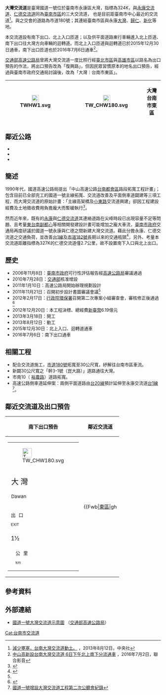 {{Infobox Taiwan Highway IC
| name=大灣交流道
| name_en = Dawan Interchange
| rd_type = NH
| rd_number = 1
| exit = 324
| exit_name = 大灣
| location = [[臺灣|臺灣]][[臺南市|臺南市]][[永康區|永康區]][[大灣_(臺南市永康區)|大灣]]
| connect = {{Jct|country=TWN|CH|180}}（[[復興路_(臺南市)|復興路]]）
| goto = 永康區大灣、[[東區_(臺南市)|東區]]
| class = 半套鑽石型
| time=2015年12月30日（北上入口匝道）<br />2016年7月6日（南下出口匝道）<ref>{{Cite web |url=http://www.chinatimes.com/realtimenews/20160706002553-260405 |title=中山高大灣交流道 南下匝道完工 |accessdate=2016-07-06 |archive-date=2016-07-06 |archive-url=https://web.archive.org/web/20160706032449/http://www.chinatimes.com/realtimenews/20160706002553-260405 |dead-url=no }}</ref><ref>{{Cite web |url=http://news.ltn.com.tw/news/life/breakingnews/1753058 |title=離台南市區最近的交流道 賴清德剪綵下午開通 |accessdate=2016-07-06 |archive-date=2016-07-06 |archive-url=https://web.archive.org/web/20160706043022/http://news.ltn.com.tw/news/life/breakingnews/1753058 |dead-url=no }}</ref>
}}
'''大灣交流道'''是臺灣國道一號位於臺南市永康區大灣，指標為324K，與[[永康交流道|永康交流道]]、[[仁德交流道|仁德交流道]]同為[[臺南市_(省轄市)|臺南市區]]的三大交流道，
也是目前距臺南市中心最近的交流道<ref>[http://www.cna.com.tw/News/aLOC/201308120129-1.aspx 減少壅塞，台南大灣交流道動土。] {{Wayback|url=http://www.cna.com.tw/News/aLOC/201308120129-1.aspx |date=20160818164348 }}，2013年8月12日，中央社</ref>。與之交會的道路為市道180號；其連結臺南市區與永康[[大灣_(臺南市永康區)|大灣]]、[[歸仁區|歸仁]]、[[新化區|新化]]等地。

本交流道設有南下出口、北上入口匝道；以及供平面道路東行車輛進入北上匝道、南下出口往大灣方向車輛的迴轉道。而北上入口匝道與迴轉道已於2015年12月30日通車，南下出口匝道也於2016年7月6日通車<ref>[https://video.udn.com/news/518736 中山高新設台南大灣交流道 6日下午北上南下分流通車] {{Wayback|url=https://video.udn.com/news/518736 |date=20200316034812 }}，2016年7月2日，聯合影音</ref>。

[[交通部高速公路局|交通部高速公路局]]曾將大灣交流道一度比照行經[[臺北市區|臺北市區]]與[[高雄市區|高雄市區]]以路名為出口預告的作法，將出口預告改為「復興路」，但因民眾習慣原本的地名出口預告，經過與臺南市政府交通局討論後，改為「大灣｜台南市東區」。
{|class="wikitable" style="text-align:center"
! [[File:TWHW1.svg|23px]]
| {{Taiwan Highway IC|324|大灣}}  
| [[File:TW_CHW180.svg|23px]]
| '''大灣　台南市東區'''
|}

== 鄰近公路 ==
* {{Jct|country=TWN|CH|177}}
* {{Jct|country=TWN|CH|180}}
* {{Jct|country=TWN|CH|180a}}

== 簡述 ==
1990年代，國道高速公路局提出「中山高速公路[[台南都會區|台南都會區]]路段拓寬工程計畫」；包含目前已全部完工的國道一號主線拓寬、交流道改善及平面側車道闢建等三項工程，而大灣交流道的原始計畫：「主線高架橋及[[小東路|小東路]]交流道興建」卻因工程建設經費及土地徵收費用負擔龐大而暫緩執行<ref>{{Cite web |url=http://www.freeway.gov.tw/Publish.aspx?cnid=93&p=1557 |title=102年度國道拓建、交流道增建與改善重要工程標案 交通部臺灣區國道高速公路局 |accessdate=2013-03-12 |archive-date=2013-02-18 |archive-url=https://web.archive.org/web/20130218105500/http://www.freeway.gov.tw/Publish.aspx?cnid=93&p=1557 |dead-url=no }}</ref>。

然而近年來，既有的[[永康交流道|永康]]與[[仁德交流道|仁德交流道]]其連絡道路在尖峰時段已出現容量不足等問題、且考量[[東台南副都心|東台南副都心]]等相關開發建設計畫可能增加之龐大車流，[[臺南市政府|臺南市政府]]交通局再度研議於國道一號永康與仁德之間新建大灣交流道。藉此分擔永康、仁德交流道之交通負荷，並改善[[台1線|台1線]]及[[市道182號|市道182號]]長期以來的交通瓶頸<ref name="高速公路局中文版 »業務簡介 »新建工程計畫">{{Cite web |url=http://www.freeway.gov.tw/Publish.aspx?cnid=95&p=2312 |title=高速公路局中文版 »業務簡介 »新建工程計畫 |accessdate=2011-12-11 |archive-date=2011-05-26 |archive-url=https://web.archive.org/web/20110526141553/http://www.freeway.gov.tw/Publish.aspx?cnid=95&p=2312 |dead-url=yes }}</ref>，另外、考量本交流道距離指標為327K的仁德交流道僅2.7公里，故不設置南下入口與北上出口。

== 歷史 ==
* 2006年11月8日：[[臺南市政府|臺南市政府]]可行性評估報告經[[交通部臺灣區國道高速公路局|高速公路局]]審議通過
* 2010年7月28日：[[中華民國交通部|交通部]]核准增設
* 2011年1月10日：高速公路局開始辦理規劃設計
* 2011年11月21日：召開初步設計書圖審議會議<ref name="高速公路局中文版 »業務簡介 »新建工程計畫"/>
* 2012年2月17日：[[行政院環保署|行政院環保署]]召開第二次專案小組審查會，審核修正後通過<ref>{{Cite web |url=http://www.tainan.gov.tw/tainan/dep_news.asp?id=%7B7D7587ED-D840-46A3-92AB-790F1E55A3C0%7D |title=工務局最新消息 |access-date=2019-12-29 |archive-url=https://web.archive.org/web/20160304191816/http://www.tainan.gov.tw/tainan/dep_news.asp?id=%7B7D7587ED-D840-46A3-92AB-790F1E55A3C0%7D |archive-date=2016-03-04 |dead-url=yes }}</ref>
* 2012年12月20日：本工程決標、總經費[[新臺幣|新臺幣]]6.19億元
* 2013年3月18日：開工
* 2013年8月12日：動工
* 2015年12月30日：北上入口、迴轉道通車
* 2016年7月6日：南下出口通車

== 相關工程 ==
* 配合交流道施工，[[市道180號|市道180號]]拓寬至30公尺寬，紓解往台南市區車流。
* 新闢30公尺寬之「幹3-1號（崑大路）」道路通往大灣。
* 市南10（{{TainanRoadSN|22}} [[裕農路_(台南市)|裕農路]]）道路拓寬。
* 高速公路側車道延伸案：兩側平面道路由[[台20線|台20線]]預計延伸至永康交流道[[台1線|台1線]]<ref>[http://www.tncg.gov.tw/tainan/warehouse/BD0000/MX-2600N_20120305_143416.pdf  國道一號增設大灣交流道工程第二次公聽會紀錄]{{dead link|date=2017年12月 |bot=InternetArchiveBot |fix-attempted=yes }}</ref>。

== 鄰近交流道及出口預告 ==
{|class="toccolours" border="1" cellpadding="4" style="margin: 0 auto; border-collapse: collapse; text-align: center; white-space:nowrap;"
! 南下出口預告 !! 鄰近交流道
|-
| style="text-align:right; font-size:15px" | {{Taiwan Highway IC|324|大灣}}
{|style="width:190px; background-color:#007F00; text-align:center; color:#FFF; font-weight:bold"
| colspan="2" | <div style="margin-top:6px; margin-bottom:3px">[[File:TW_CHW180.svg|30px]]</div>
|-
| style="width:60px; border-right:2px solid #FFF; line-height:24px; font-size:24px" | 大 灣<div style="font-size:15px">Dawan</div>
| style="width:120px; line-height:24px; font-size:24px" | 台南市東區<div style="font-size:15px">Tainan E. Dist.</div>
|-
| colspan="2" | <div style="margin:3px; line-height:15px; font-size:18px"><div style="display:inline-block; vertical-align:middle; margin-right:15px; font-size:15px; word-spacing:6px">出 口<div style="font-size:12px">EXIT</div></div>1½<div style="display:inline-block; vertical-align:middle; margin-left:15px; font-size:15px; word-spacing:6px">公 里<div style="font-size:12px">km</div></div></div>
|}
|
{{Start expwy box|[[中華民國國道|中華民國國道]]}}
{{S-expwy IC|[[永康交流道|永康交流道]]|往　[[台南系統交流道|台南系統交流道]]}}
{{S-line|{{Jct|country=TWN|NH|1}}|324k|#007d18}}
{{S-expwy IC|[[仁德交流道|仁德交流道]]|往　[[仁德系統交流道|仁德系統交流道]]}}
{{Illus}}
{{Fwu|st|[[安定區_(台灣)|安定]]}}
{{Fwi|Full|319|永康}}
{{Fwh|st}}
{{Fwm|TWHW1}}
{{Fwh|st|324|大灣}}
{{Fwb|[[東區_(台南市)|東區]]|gh||TW CHW180|hu|TW CHW180||gh|[[大灣_(臺南市永康區)|大灣]]}}
{{Fwh|st}}
{{Fwm|TWHW1}}
{{Fwh|st}}
{{Fwi|Full|327|仁德}}
{{Fwd|st|[[路竹區|路竹]]}}
{{Fwed}}
|}

== 參考資料 ==
{{Reflist}}

== 外部連結 ==
* [https://www.freeway.gov.tw/UserFiles/file/%E5%9C%8B1%E4%BA%A4%E6%B5%81%E9%81%93-%E5%8C%9D%E9%81%93_1091207(%E5%A4%A7%E7%81%A3).jpg 國道一號大灣交流道示意圖] {{Wayback|url=https://www.freeway.gov.tw/UserFiles/file/%E5%9C%8B1%E4%BA%A4%E6%B5%81%E9%81%93-%E5%8C%9D%E9%81%93_1091207(%E5%A4%A7%E7%81%A3).jpg |date=20220414033109 }}（[[交通部高速公路局|交通部高速公路局]]）

{{中華民國國道1號}}

[[Cat:台南市交流道|Cat:台南市交流道]]